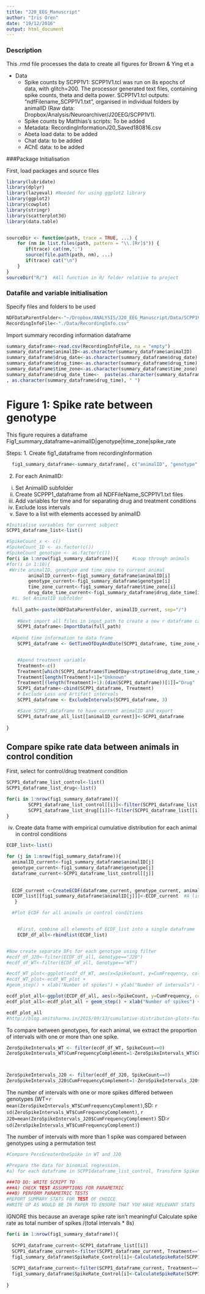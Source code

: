 ```yaml
---
title: "J20_EEG_Manuscript"
author: "Iris Oren"
date: "19/12/2016"
output: html_document
---
```



### Description
This .rmd file processes the data to create all figures for Brown & Ying et a

* Data
  + Spike counts by SCPP1V1: SCPP1V1.tcl was run on 8s epochs of data, with glitch=200. The processor generated text files, containing spike counts, theta and delta power. SCPP1V1.tcl outputs: "ndfFilename_SCPP1V1.txt", organised in individual folders by animalID (Raw data: Dropbox/Analysis/Neuroarchiver/J20EEG/SCPP1V1).
  + Spike counts by Matthias's scripts: To be added
  + Metadata: RecordingInformationJ20_Saved180816.csv
  + Abeta load data: to be added
  + Chat data: to be added
  + AChE data: to be added



###Package Initialisation 

First, load packages and source files
```r
library(lubridate)
library(dplyr)
library(lazyeval) #Needed for using ggplot2 library
library(ggplot2)
library(cowplot)
library(stringr)
library(scatterplot3d)
library(data.table)


sourceDir <- function(path, trace = TRUE, ...) {
    for (nm in list.files(path, pattern = "\\.[Rr]$")) {
       if(trace) cat(nm,":")           
       source(file.path(path, nm), ...)
       if(trace) cat("\n")
    }
}
sourceDir("R/")  #All function in R/ folder relative to project
```
### Datafile and variable initialisation
Specify files and folders to be used
```r
NDFDataParentFolder<-"~/Dropbox/ANALYSIS/J20_EEG_Manuscript/Data/SCPP1V1_TCL"
RecordingInfoFile<-"./Data/RecordingInfo.csv"
```

Import summary recording information dataframe
```r

summary_dataframe<-read.csv(RecordingInfoFile, na = "empty")
summary_dataframe$animalID<-as.character(summary_dataframe$animalID)
summary_dataframe$drug_date<-as.character(summary_dataframe$drug_date)
summary_dataframe$drug_time<-as.character(summary_dataframe$drug_time)
summary_dataframe$time_zone<-as.character(summary_dataframe$time_zone) #Set to "Europe/london" except for animals when clocks changed from GMT-> daylight savings and they stayed on GMT which should be set to "UTC" 
summary_dataframe$drug_date_time<-  paste(as.character(summary_dataframe$drug_date)
, as.character(summary_dataframe$drug_time), " ")


```


# Figure 1: Spike rate between genotype

This figure requires a dataframe Fig1_summary_dataframe=animalID|genotype|time_zone|spike_rate

Steps:
1. Create fig1_dataframe from recordingInformation
```r
  fig1_summary_dataframe<-summary_dataframe[, c("animalID", "genotype", "time_zone", "drug_date_time")]
```
  

2. For each AnimalID:
  i. Set AnimalID subfolder
  ii. Create SCPPP1_dataframe from all NDFFileName_SCPP1V1.txt files 
  iii. Add variables for time and for separating drug and treatment conditions
  iv. Exclude loss intervals
  v. Save to a list with elements accessed by animalID

  
  
```r

#Initialise variables for current subject
SCPP1_dataframe_list<-list()

#SpikeCount_x <- c()
#SpikeCount_ID <- as.factor(c())
#SpikeCount_genotype <- as.factor(c())
for(i in 1:nrow(fig1_summary_dataframe)){     #Loop through animals
#for(i in 1:10){
 #Write animalID, genotype and time_zone to current animal
        animalID_current<-fig1_summary_dataframe$animalID[i]
        genotype_current<-fig1_summary_dataframe$genotype[i]
        time_zone_current<-fig1_summary_dataframe$time_zone[i]
        drug_date_time_current<-fig1_summary_dataframe$drug_date_time[i] 
  #i. Set AnimalID subfolder
  
  full_path<-paste(NDFDataParentFolder, animalID_current, sep="/")
  
    #Next import all files in input_path to create a new r dataframe called             `SCPP1_dataframe'
    SCPP1_dataframe<-ImportData(full_path)
  
  #Apend time information to data frame  
    SCPP1_dataframe <- GetTimeOfDayAndDate(SCPP1_dataframe, time_zone_current)


    #Apend treatment variable 
    Treatment<-c()
    Treatment[which(SCPP1_dataframe$TimeOfDay<strptime(drug_date_time_current, "%Y-%m-%d %H:%M:%S"))]="Control"
    Treatment[length(Treatment)+1]="Unknown"
    Treatment[(length(Treatment)+1):(dim(SCPP1_dataframe))[1]]="Drug"
    SCPP1_dataframe<-cbind(SCPP1_dataframe, Treatment)
    # Exclude Loss and Artifact intervals
    SCPP1_dataframe <- ExcludeIntervals(SCPP1_dataframe, 3)

    #Save SCPP1_dataframe to have current animalID and export
    SCPP1_dataframe_all_list[[animalID_current]]<-SCPP1_dataframe
  
}
```

## Compare spike rate data between animals in control condition

First, select for control/drug treatment condition
```r
SCPP1_dataframe_list_control<-list()
SCPP1_dataframe_list_drug<-list()

for(i in 1:nrow(fig1_summary_dataframe)){
        SCPP1_dataframe_list_control[[i]]<-filter(SCPP1_dataframe_list[[i]], Treatment=="Control")
        SCPP1_dataframe_list_drug[[i]]<-filter(SCPP1_dataframe_list[[i]], Treatment=="Drug")
}
```


  iv. Create data frame with empirical cumulative distribution for each animal in control conditions
```r
ECDF_list<-list()

for (j in 1:nrow(fig1_summary_dataframe)){
  animalID_current<-fig1_summary_dataframe$animalID[j]
  genotype_current<-fig1_summary_dataframe$genotype[j]
  dataframe_current<-SCPP1_dataframe_list_control[[j]]
  
  
  ECDF_current <-CreateECDF(dataframe_current, genotype_current, animalID_current)
  ECDF_list[[fig1_summary_dataframe$animalID[j]]]<-ECDF_current  #A list of all ECDFs for each animal. Accessed by animalIDs in fig1_summary_dataframe$AnimalID
   }
```


```r
  #Plot ECDF for all animals in control conditions


    #First, combine all elements of ECDF_list into a single dataframe
    ECDF_df_all<-rbindlist(ECDF_list)


#Now create separate DFs for each genotype using filter
#ecdf_df_J20<-filter(ECDF_df_all, Genotype=="J20")
#ecdf_df_WT<-filter(ECDF_df_all, Genotype=="WT")

#ecdf_WT_plot<-ggplot(ecdf_df_WT, aes(x=SpikeCount, y=CumFrequency, color=AnimalID))
#ecdf_WT_plot<-ecdf_WT_plot +
#geom_step() + xlab("Number of spikes") + ylab("Number of intervals") +

ecdf_plot_all<-ggplot(ECDF_df_all, aes(x=SpikeCount, y=CumFrequency, color=AnimalID))
ecdf_plot_all<-ecdf_plot_all + geom_step() + xlab("Number of spikes") + ylab("Number of intervals") + facet_wrap(~Genotype) +ggtitle("Cumulative frequency of Spike count/8s interval")

ecdf_plot_all
#http://blog.amitsharma.in/2015/09/13/cumulative-distribution-plots-for-frequency-data-in-r/

```

To compare between genotypes, for each animal, we extract the proportion of intervals with one or more than one spike.

``` r
ZeroSpikeIntervals_WT <- filter(ecdf_df_WT, SpikeCount==0)
ZeroSpikeIntervals_WT$CumFrequencyComplement=1-ZeroSpikeIntervals_WT$CumFrequency



ZeroSpikeIntervals_J20 <- filter(ecdf_df_J20, SpikeCount==0)
ZeroSpikeIntervals_J20$CumFrequencyComplement=1-ZeroSpikeIntervals_J20$CumFrequency


```
The number of intervals with one or more spikes differed between genotypes (WT=`r mean(ZeroSpikeIntervals_WT$CumFrequencyComplement)`,SD: `r sd(ZeroSpikeIntervals_WT$CumFrequencyComplement)`, `r J20=mean(ZeroSpikeIntervals_J20$CumFrequencyComplement)` SD:`r sd(ZeroSpikeIntervals_WT$CumFrequencyComplement)`)


The number of intervals with more than 1 spike was compared between genotypes using a permutation test

```r

#Compare PercGreaterOneSpike in WT and J20

#Prepare the data for binomial regression. 
#a) for each dataframe in SCPP1dataframe_list_control, Transform SpikeCount to binary 

###TO DO: WRITE SCRIPT TO
###A) CHECK TEST ASSUMPTIONS FOR PARAMETRIC 
###B) PERFORM PARAMETRIC TESTS
#REPORT SUMMARY STATS FOR TEST OF CHOICE
#WRITE UP AS WOULD BE IN PAPER TO ENSURE THAT YOU HAVE RELEVANT STATS

```


IGNORE this because an average spike rate isn't meaningful
Calculate spike rate as total number of spikes /(total intervals * 8s) 
```r

for(i in 1:nrow(fig1_summary_dataframe)){
  
  SCPP1_dataframe_current<-SCPP1_dataframe_list[[i]]
  SCPP1_dataframe_current<-filter(SCPP1_dataframe_current, Treatment=="Control") #Select for control conditions
  fig1_summary_dataframe$SpikeRate_Control[i]<-CalculateSpikeRate(SCPP1_dataframe_current, 8)
  
  SCPP1_dataframe_current<-filter(SCPP1_dataframe_current, Treatment=="Drug") #Select for Drug conditions
  fig1_summary_dataframe$SpikeRate_Control[i]<-CalculateSpikeRate(SCPP1_dataframe_current, 8)
  
}


```
##################
